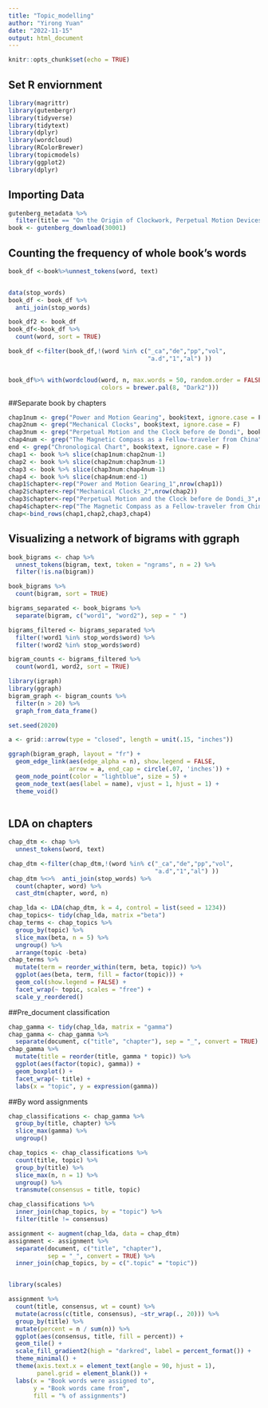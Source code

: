 ```yaml
---
title: "Topic_modelling"
author: "Yirong Yuan"
date: "2022-11-15"
output: html_document
---
```


```r
knitr::opts_chunk$set(echo = TRUE)
```

## Set R enviornment 

```r
library(magrittr)
library(gutenbergr)
library(tidyverse)
library(tidytext)
library(dplyr)
library(wordcloud)
library(RColorBrewer)
library(topicmodels)
library(ggplot2)
library(dplyr)
```

## Importing Data


```r
gutenberg_metadata %>%
  filter(title == "On the Origin of Clockwork, Perpetual Motion Devices, and the Compass")
book <- gutenberg_download(30001)
```

## Counting the frequency of whole book's words 

```r
book_df <-book%>%unnest_tokens(word, text)


data(stop_words)
book_df <- book_df %>%
  anti_join(stop_words)

book_df2 <- book_df
book_df<-book_df %>%
  count(word, sort = TRUE) 

book_df <-filter(book_df,!(word %in% c("_ca","de","pp","vol",	
                                       "a.d","1","al") ))


book_df%>% with(wordcloud(word, n, max.words = 50, random.order = FALSE, rot.per = 0.35, 
                          colors = brewer.pal(8, "Dark2")))
```

##Separate book by chapters 

```r
chap1num <- grep("Power and Motion Gearing", book$text, ignore.case = F)
chap2num <- grep("Mechanical Clocks", book$text, ignore.case = F)
chap3num <- grep("Perpetual Motion and the Clock before de Dondi", book$text, ignore.case = F)
chap4num <- grep("The Magnetic Compass as a Fellow-traveler from China", book$text, ignore.case = F)
end <- grep("Chronological Chart", book$text, ignore.case = F)
chap1 <- book %>% slice(chap1num:chap2num-1)
chap2 <- book %>% slice(chap2num:chap3num-1)
chap3 <- book %>% slice(chap3num:chap4num-1)
chap4 <- book %>% slice(chap4num:end-1)
chap1$chapter<-rep("Power and Motion Gearing_1",nrow(chap1))
chap2$chapter<-rep("Mechanical Clocks_2",nrow(chap2))
chap3$chapter<-rep("Perpetual Motion and the Clock before de Dondi_3",nrow(chap3))
chap4$chapter<-rep("The Magnetic Compass as a Fellow-traveler from China_4",nrow(chap4))
chap<-bind_rows(chap1,chap2,chap3,chap4)
```
## Visualizing a network of bigrams with ggraph

```r
book_bigrams <- chap %>%  
  unnest_tokens(bigram, text, token = "ngrams", n = 2) %>%
  filter(!is.na(bigram)) 

book_bigrams %>%
  count(bigram, sort = TRUE)

bigrams_separated <- book_bigrams %>%
  separate(bigram, c("word1", "word2"), sep = " ")

bigrams_filtered <- bigrams_separated %>%
  filter(!word1 %in% stop_words$word) %>%
  filter(!word2 %in% stop_words$word)

bigram_counts <- bigrams_filtered %>% 
  count(word1, word2, sort = TRUE)

library(igraph)
library(ggraph)
bigram_graph <- bigram_counts %>%
  filter(n > 20) %>%
  graph_from_data_frame()

set.seed(2020)

a <- grid::arrow(type = "closed", length = unit(.15, "inches"))

ggraph(bigram_graph, layout = "fr") +
  geom_edge_link(aes(edge_alpha = n), show.legend = FALSE,
                 arrow = a, end_cap = circle(.07, 'inches')) +
  geom_node_point(color = "lightblue", size = 5) +
  geom_node_text(aes(label = name), vjust = 1, hjust = 1) +
  theme_void()
 
```

## LDA on chapters

```r
chap_dtm <- chap %>%
  unnest_tokens(word, text)

chap_dtm <-filter(chap_dtm,!(word %in% c("_ca","de","pp","vol",	
                                         "a.d","1","al") ))
chap_dtm %<>%  anti_join(stop_words) %>%
  count(chapter, word) %>%
  cast_dtm(chapter, word, n)

chap_lda <- LDA(chap_dtm, k = 4, control = list(seed = 1234))
chap_topics<- tidy(chap_lda, matrix ="beta")
chap_terms <- chap_topics %>%
  group_by(topic) %>%
  slice_max(beta, n = 5) %>% 
  ungroup() %>%
  arrange(topic -beta)
chap_terms %>%
  mutate(term = reorder_within(term, beta, topic)) %>%
  ggplot(aes(beta, term, fill = factor(topic))) +
  geom_col(show.legend = FALSE) +
  facet_wrap(~ topic, scales = "free") +
  scale_y_reordered()
```

##Pre_document classification
```r
chap_gamma <- tidy(chap_lda, matrix = "gamma")
chap_gamma <- chap_gamma %>%
  separate(document, c("title", "chapter"), sep = "_", convert = TRUE)
chap_gamma %>%
  mutate(title = reorder(title, gamma * topic)) %>%
  ggplot(aes(factor(topic), gamma)) +
  geom_boxplot() +
  facet_wrap(~ title) +
  labs(x = "topic", y = expression(gamma))
```
##By word assignments

```r

chap_classifications <- chap_gamma %>%
  group_by(title, chapter) %>%
  slice_max(gamma) %>%
  ungroup()

chap_topics <- chap_classifications %>%
  count(title, topic) %>%
  group_by(title) %>%
  slice_max(n, n = 1) %>% 
  ungroup() %>%
  transmute(consensus = title, topic)

chap_classifications %>%
  inner_join(chap_topics, by = "topic") %>%
  filter(title != consensus)

assignment <- augment(chap_lda, data = chap_dtm)
assignment <- assignment %>%
  separate(document, c("title", "chapter"), 
           sep = "_", convert = TRUE) %>%
  inner_join(chap_topics, by = c(".topic" = "topic"))


library(scales)

assignment %>%
  count(title, consensus, wt = count) %>%
  mutate(across(c(title, consensus), ~str_wrap(., 20))) %>%
  group_by(title) %>%
  mutate(percent = n / sum(n)) %>%
  ggplot(aes(consensus, title, fill = percent)) +
  geom_tile() +
  scale_fill_gradient2(high = "darkred", label = percent_format()) +
  theme_minimal() +
  theme(axis.text.x = element_text(angle = 90, hjust = 1),
        panel.grid = element_blank()) +
  labs(x = "Book words were assigned to",
       y = "Book words came from",
       fill = "% of assignments")
```


